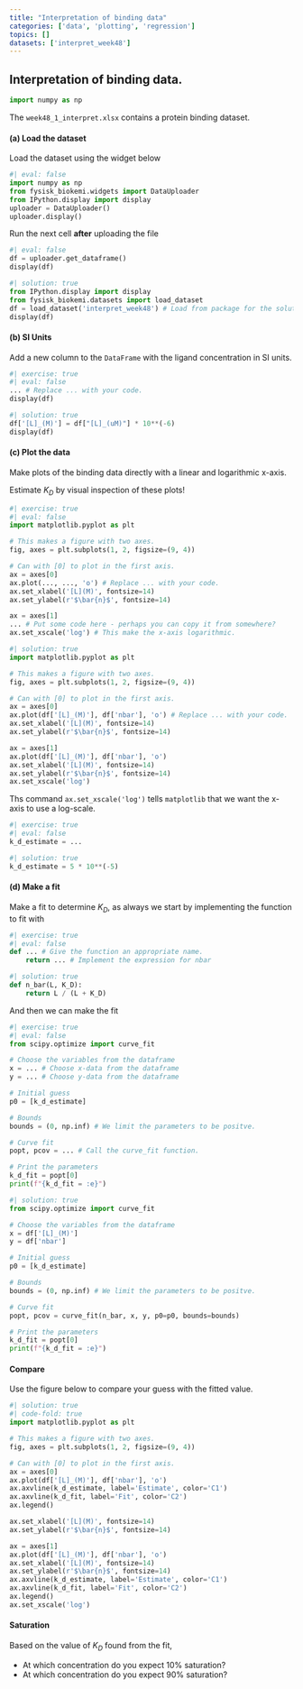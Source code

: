 ```yaml
---
title: "Interpretation of binding data"
categories: ['data', 'plotting', 'regression']
topics: []
datasets: ['interpret_week48']
---
```


## Interpretation of binding data. 

```python
import numpy as np
```

The `week48_1_interpret.xlsx` contains a protein binding dataset. 

#### (a) Load the dataset

Load the dataset using the widget below

```python
#| eval: false
import numpy as np
from fysisk_biokemi.widgets import DataUploader
from IPython.display import display 
uploader = DataUploader()
uploader.display()
```

Run the next cell **after** uploading the file

```python
#| eval: false
df = uploader.get_dataframe()
display(df)
```

```python
#| solution: true
from IPython.display import display 
from fysisk_biokemi.datasets import load_dataset
df = load_dataset('interpret_week48') # Load from package for the solution so it doesn't require to interact.
display(df)
```

#### (b) SI Units

Add a new column to the `DataFrame` with the ligand concentration in SI units.

```python
#| exercise: true
#| eval: false
... # Replace ... with your code.
display(df)
```

```python
#| solution: true
df['[L]_(M)'] = df["[L]_(uM)"] * 10**(-6)
display(df)
```

#### (c) Plot the data 

Make plots of the binding data directly with a linear and logarithmic x-axis. 

Estimate $K_D$ by visual inspection of these plots! 

```python
#| exercise: true
#| eval: false
import matplotlib.pyplot as plt

# This makes a figure with two axes.
fig, axes = plt.subplots(1, 2, figsize=(9, 4))

# Can with [0] to plot in the first axis.
ax = axes[0]
ax.plot(..., ..., 'o') # Replace ... with your code.
ax.set_xlabel('[L](M)', fontsize=14)
ax.set_ylabel(r'$\bar{n}$', fontsize=14)

ax = axes[1]
... # Put some code here - perhaps you can copy it from somewhere?
ax.set_xscale('log') # This make the x-axis logarithmic.
```

```python
#| solution: true
import matplotlib.pyplot as plt

# This makes a figure with two axes.
fig, axes = plt.subplots(1, 2, figsize=(9, 4))

# Can with [0] to plot in the first axis.
ax = axes[0]
ax.plot(df['[L]_(M)'], df['nbar'], 'o') # Replace ... with your code.
ax.set_xlabel('[L](M)', fontsize=14)
ax.set_ylabel(r'$\bar{n}$', fontsize=14)

ax = axes[1]
ax.plot(df['[L]_(M)'], df['nbar'], 'o')
ax.set_xlabel('[L](M)', fontsize=14)
ax.set_ylabel(r'$\bar{n}$', fontsize=14)
ax.set_xscale('log')
```

::: {.callout-note}

Ths command `ax.set_xscale('log')` tells `matplotlib` that we want the x-axis to use a log-scale.

::: 

```python
#| exercise: true
#| eval: false
k_d_estimate = ...
```

```python
#| solution: true
k_d_estimate = 5 * 10**(-5)
```

#### (d) Make a fit

Make a fit to determine $K_D$, as always we start by implementing the function 
to fit with

```python
#| exercise: true
#| eval: false
def ... # Give the function an appropriate name.
    return ... # Implement the expression for nbar
```

```python
#| solution: true
def n_bar(L, K_D):
    return L / (L + K_D)
```

And then we can make the fit

```python
#| exercise: true
#| eval: false
from scipy.optimize import curve_fit

# Choose the variables from the dataframe
x = ... # Choose x-data from the dataframe
y = ... # Choose y-data from the dataframe

# Initial guess
p0 = [k_d_estimate]

# Bounds
bounds = (0, np.inf) # We limit the parameters to be positve.

# Curve fit
popt, pcov = ... # Call the curve_fit function.

# Print the parameters
k_d_fit = popt[0]
print(f"{k_d_fit = :e}")
```

```python
#| solution: true
from scipy.optimize import curve_fit

# Choose the variables from the dataframe
x = df['[L]_(M)']
y = df['nbar']

# Initial guess
p0 = [k_d_estimate]

# Bounds
bounds = (0, np.inf) # We limit the parameters to be positve.

# Curve fit
popt, pcov = curve_fit(n_bar, x, y, p0=p0, bounds=bounds)

# Print the parameters
k_d_fit = popt[0]
print(f"{k_d_fit = :e}")
```

#### Compare 

Use the figure below to compare your guess with the fitted value.

```python
#| solution: true
#| code-fold: true
import matplotlib.pyplot as plt

# This makes a figure with two axes.
fig, axes = plt.subplots(1, 2, figsize=(9, 4))

# Can with [0] to plot in the first axis.
ax = axes[0]
ax.plot(df['[L]_(M)'], df['nbar'], 'o')
ax.axvline(k_d_estimate, label='Estimate', color='C1')
ax.axvline(k_d_fit, label='Fit', color='C2')
ax.legend()

ax.set_xlabel('[L](M)', fontsize=14)
ax.set_ylabel(r'$\bar{n}$', fontsize=14)

ax = axes[1]
ax.plot(df['[L]_(M)'], df['nbar'], 'o')
ax.set_xlabel('[L](M)', fontsize=14)
ax.set_ylabel(r'$\bar{n}$', fontsize=14)
ax.axvline(k_d_estimate, label='Estimate', color='C1')
ax.axvline(k_d_fit, label='Fit', color='C2')
ax.legend()
ax.set_xscale('log')
```

#### Saturation 

Based on the value of $K_D$ found from the fit, 

- At which concentration do you expect 10% saturation?
- At which concentration do you expect 90% saturation?
